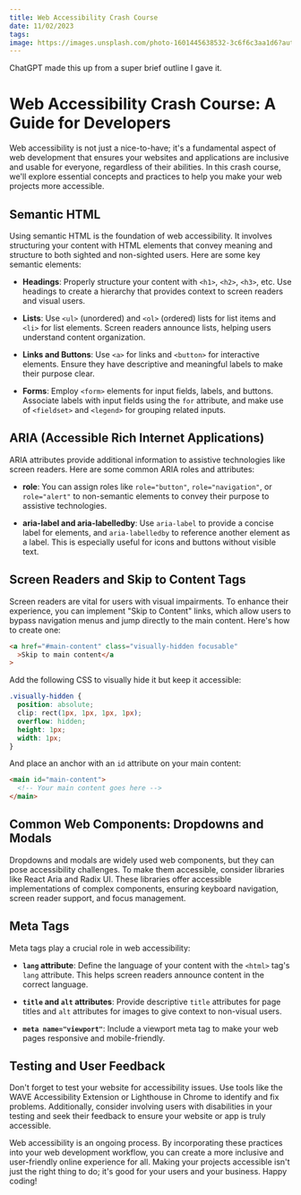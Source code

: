 ```yaml
---
title: Web Accessibility Crash Course
date: 11/02/2023
tags:
image: https://images.unsplash.com/photo-1601445638532-3c6f6c3aa1d6?auto=format&fit=crop&q=80&w=1972&ixlib=rb-4.0.3&ixid=M3wxMjA3fDB8MHxwaG90by1wYWdlfHx8fGVufDB8fHx8fA%3D%3D
---
```



<Callout variant="warning">
  ChatGPT made this up from a super brief outline I gave it.
</Callout>

# Web Accessibility Crash Course: A Guide for Developers

Web accessibility is not just a nice-to-have; it's a fundamental aspect of web development that ensures your websites and applications are inclusive and usable for everyone, regardless of their abilities. In this crash course, we'll explore essential concepts and practices to help you make your web projects more accessible.

## Semantic HTML

Using semantic HTML is the foundation of web accessibility. It involves structuring your content with HTML elements that convey meaning and structure to both sighted and non-sighted users. Here are some key semantic elements:

- **Headings**: Properly structure your content with `<h1>`, `<h2>`, `<h3>`, etc. Use headings to create a hierarchy that provides context to screen readers and visual users.

- **Lists**: Use `<ul>` (unordered) and `<ol>` (ordered) lists for list items and `<li>` for list elements. Screen readers announce lists, helping users understand content organization.

- **Links and Buttons**: Use `<a>` for links and `<button>` for interactive elements. Ensure they have descriptive and meaningful labels to make their purpose clear.

- **Forms**: Employ `<form>` elements for input fields, labels, and buttons. Associate labels with input fields using the `for` attribute, and make use of `<fieldset>` and `<legend>` for grouping related inputs.

## ARIA (Accessible Rich Internet Applications)

ARIA attributes provide additional information to assistive technologies like screen readers. Here are some common ARIA roles and attributes:

- **role**: You can assign roles like `role="button"`, `role="navigation"`, or `role="alert"` to non-semantic elements to convey their purpose to assistive technologies.

- **aria-label and aria-labelledby**: Use `aria-label` to provide a concise label for elements, and `aria-labelledby` to reference another element as a label. This is especially useful for icons and buttons without visible text.

## Screen Readers and Skip to Content Tags

Screen readers are vital for users with visual impairments. To enhance their experience, you can implement "Skip to Content" links, which allow users to bypass navigation menus and jump directly to the main content. Here's how to create one:

```html
<a href="#main-content" class="visually-hidden focusable"
  >Skip to main content</a
>
```

Add the following CSS to visually hide it but keep it accessible:

```css
.visually-hidden {
  position: absolute;
  clip: rect(1px, 1px, 1px, 1px);
  overflow: hidden;
  height: 1px;
  width: 1px;
}
```

And place an anchor with an `id` attribute on your main content:

```html
<main id="main-content">
  <!-- Your main content goes here -->
</main>
```

## Common Web Components: Dropdowns and Modals

Dropdowns and modals are widely used web components, but they can pose accessibility challenges. To make them accessible, consider libraries like React Aria and Radix UI. These libraries offer accessible implementations of complex components, ensuring keyboard navigation, screen reader support, and focus management.

## Meta Tags

Meta tags play a crucial role in web accessibility:

- **`lang` attribute**: Define the language of your content with the `<html>` tag's `lang` attribute. This helps screen readers announce content in the correct language.

- **`title` and `alt` attributes**: Provide descriptive `title` attributes for page titles and `alt` attributes for images to give context to non-visual users.

- **`meta name="viewport"`**: Include a viewport meta tag to make your web pages responsive and mobile-friendly.

## Testing and User Feedback

Don't forget to test your website for accessibility issues. Use tools like the WAVE Accessibility Extension or Lighthouse in Chrome to identify and fix problems. Additionally, consider involving users with disabilities in your testing and seek their feedback to ensure your website or app is truly accessible.

Web accessibility is an ongoing process. By incorporating these practices into your web development workflow, you can create a more inclusive and user-friendly online experience for all. Making your projects accessible isn't just the right thing to do; it's good for your users and your business. Happy coding!
